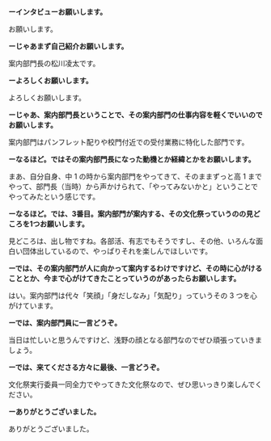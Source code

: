 **ーインタビューお願いします。**

お願いします。

**ーじゃあまず自己紹介お願いします。**

案内部門長の松川凌太です。

**ーよろしくお願いします。**

よろしくお願いします。

**ーじゃあ、案内部門長ということで、その案内部門の仕事内容を軽くでいいのでお願いします。**

案内部門はパンフレット配りや校門付近での受付業務に特化した部門です。

**ーなるほど。ではその案内部門長になった動機とか経緯とかをお願いします。**

まあ、自分自身、中 1 の時から案内部門をやってきて、そのままずっと高 1 までやって、部門長（当時）から声かけられて、「やってみないかと」ということでやってみたという感じです。

**ーなるほど。では、3番目。案内部門が案内する、その文化祭っていうのの見どころを1つお願いします。**

見どころは、出し物ですね。各部活、有志でもそうですし、その他、いろんな面白い団体出しているので、やっぱりそれを楽しんでほしいです。

**ーでは、その案内部門が人に向かって案内するわけですけど、その時に心がけることとか、今まで心がけてきたことっていうのがあったらお願いします。**

はい。案内部門は代々「笑顔」「身だしなみ」「気配り」っていうその 3 つを心がけています。

**ーでは、案内部門員に一言どうぞ。**

当日は忙しいと思うんですけど、浅野の顔となる部門なのでぜひ頑張っていきましょう。

**ーでは、来てくださる方々に最後、一言どうぞ。**

文化祭実行委員一同全力でやってきた文化祭なので、ぜひ思いっきり楽しんでください。

**ーありがとうございました。**

ありがとうございました。
